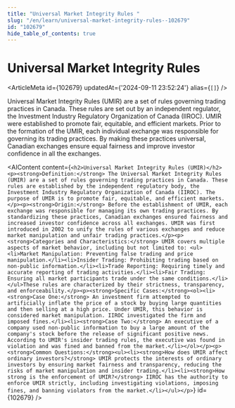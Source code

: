 ```yaml
---
title: "Universal Market Integrity Rules "
slug: "/en/learn/universal-market-integrity-rules--102679"
id: "102679"
hide_table_of_contents: true
---
```



# Universal Market Integrity Rules 

<ArticleMeta id={102679} updatedAt={'2024-09-11 23:52:24'} alias={`[]`} />
<div className='border-solid border-b border-t-0 my-4 border-[var(--ifm-color-gray-300)]' />

Universal Market Integrity Rules (UMIR) are a set of rules governing trading practices in Canada. These rules are set out by an independent regulator, the Investment Industry Regulatory Organization of Canada (IIROC). UMIR were established to promote fair, equitable, and efficient markets. Prior to the formation of the UMIR, each individual exchange was responsible for governing its trading practices. By making these practices universal, Canadian exchanges ensure equal fairness and improve investor confidence in all the exchanges.

<AIContent content={`<h2>Universal Market Integrity Rules (UMIR)</h2><p><strong>Definition:</strong> The Universal Market Integrity Rules (UMIR) are a set of rules governing trading practices in Canada. These rules are established by the independent regulatory body, the Investment Industry Regulatory Organization of Canada (IIROC). The purpose of UMIR is to promote fair, equitable, and efficient markets.</p><p><strong>Origin:</strong> Before the establishment of UMIR, each exchange was responsible for managing its own trading practices. By standardizing these practices, Canadian exchanges ensured fairness and increased investor confidence across all exchanges. UMIR was first introduced in 2002 to unify the rules of various exchanges and reduce market manipulation and unfair trading practices.</p><p><strong>Categories and Characteristics:</strong> UMIR covers multiple aspects of market behavior, including but not limited to: <ul><li>Market Manipulation: Preventing false trading and price manipulation.</li><li>Insider Trading: Prohibiting trading based on non-public information.</li><li>Trade Reporting: Requiring timely and accurate reporting of trading activities.</li><li>Fair Trading: Ensuring all market participants trade under the same conditions.</li></ul>These rules are characterized by their strictness, transparency, and enforceability.</p><p><strong>Specific Cases:</strong><ol><li><strong>Case One:</strong> An investment firm attempted to artificially inflate the price of a stock by buying large quantities and then selling at a high price. Under UMIR, this behavior is considered market manipulation. IIROC investigated the firm and imposed fines.</li><li><strong>Case Two:</strong> An executive of a company used non-public information to buy a large amount of the company's stock before the release of significant positive news. According to UMIR's insider trading rules, the executive was found in violation and was fined and banned from the market.</li></ol></p><p><strong>Common Questions:</strong><ul><li><strong>How does UMIR affect ordinary investors?</strong> UMIR protects the interests of ordinary investors by ensuring market fairness and transparency, reducing the risks of market manipulation and insider trading.</li><li><strong>How strong is the enforcement of UMIR?</strong> IIROC has the authority to enforce UMIR strictly, including investigating violations, imposing fines, and banning violators from the market.</li></ul></p>`} id={102679} />
